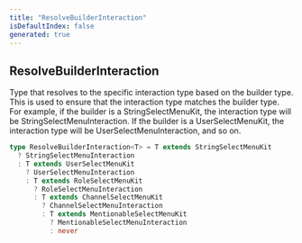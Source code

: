 ```yaml
---
title: "ResolveBuilderInteraction"
isDefaultIndex: false
generated: true
---
```



<!-- This file was generated from the CommandKit source. Do not modify. Instead, re-run the "docgen" script -->


## ResolveBuilderInteraction

<GenerationInfo sourceFile="packages/commandkit/src/components/v1/select-menu/SelectMenu.ts" sourceLine="69" packageName="commandkit" />

Type that resolves to the specific interaction type based on the builder type.
This is used to ensure that the interaction type matches the builder type.
For example, if the builder is a StringSelectMenuKit, the interaction type will be StringSelectMenuInteraction.
If the builder is a UserSelectMenuKit, the interaction type will be UserSelectMenuInteraction, and so on.

```ts title="Signature"
type ResolveBuilderInteraction<T> = T extends StringSelectMenuKit
  ? StringSelectMenuInteraction
  : T extends UserSelectMenuKit
    ? UserSelectMenuInteraction
    : T extends RoleSelectMenuKit
      ? RoleSelectMenuInteraction
      : T extends ChannelSelectMenuKit
        ? ChannelSelectMenuInteraction
        : T extends MentionableSelectMenuKit
          ? MentionableSelectMenuInteraction
          : never
```
